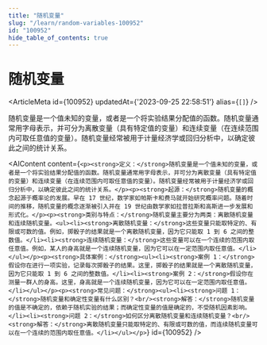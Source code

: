 ```yaml
---
title: "随机变量"
slug: "/learn/random-variables-100952"
id: "100952"
hide_table_of_contents: true
---
```



# 随机变量

<ArticleMeta id={100952} updatedAt={'2023-09-25 22:58:51'} alias={`[]`} />
<div className='border-solid border-b border-t-0 my-4 border-[var(--ifm-color-gray-300)]' />

随机变量是一个值未知的变量，或者是一个将实验结果分配值的函数。随机变量通常用字母表示，并可分为离散变量（具有特定值的变量）和连续变量（在连续范围内可取任意值的变量）。随机变量经常被用于计量经济学或回归分析中，以确定彼此之间的统计关系。

<AIContent content={`<p><strong>定义：</strong>随机变量是一个值未知的变量，或者是一个将实验结果分配值的函数。随机变量通常用字母表示，并可分为离散变量（具有特定值的变量）和连续变量（在连续范围内可取任意值的变量）。随机变量经常被用于计量经济学或回归分析中，以确定彼此之间的统计关系。</p><p><strong>起源：</strong>随机变量的概念起源于概率论的发展。早在 17 世纪，数学家如帕斯卡和费马就开始研究概率问题。随着时间的推移，随机变量的概念逐渐被引入并在 19 世纪由数学家如拉普拉斯和高斯进一步发展和形式化。</p><p><strong>类别与特点：</strong>随机变量主要分为两类：离散随机变量和连续随机变量。<ul><li><strong>离散随机变量：</strong>这些变量只能取特定的、有限或可数的值。例如，掷骰子的结果就是一个离散随机变量，因为它只能取 1 到 6 之间的整数值。</li><li><strong>连续随机变量：</strong>这些变量可以在一个连续的范围内取任意值。例如，某人的身高就是一个连续随机变量，因为它可以在一定范围内取任意值。</li></ul></p><p><strong>具体案例：</strong><ul><li><strong>案例 1：</strong>假设你在进行一项实验，记录每次掷骰子的结果。这里，掷骰子的结果就是一个离散随机变量，因为它只能取 1 到 6 之间的整数值。</li><li><strong>案例 2：</strong>假设你在测量一群人的身高。这里，身高就是一个连续随机变量，因为它可以在一定范围内取任意值。</li></ul></p><p><strong>常见问题：</strong><ul><li><strong>问题 1：</strong>随机变量和确定性变量有什么区别？<br/><strong>解答：</strong>随机变量的值是不确定的，依赖于随机实验的结果；而确定性变量的值是确定的，不受随机因素影响。</li><li><strong>问题 2：</strong>如何区分离散随机变量和连续随机变量？<br/><strong>解答：</strong>离散随机变量只能取特定的、有限或可数的值，而连续随机变量可以在一个连续的范围内取任意值。</li></ul></p>`} id={100952} />
